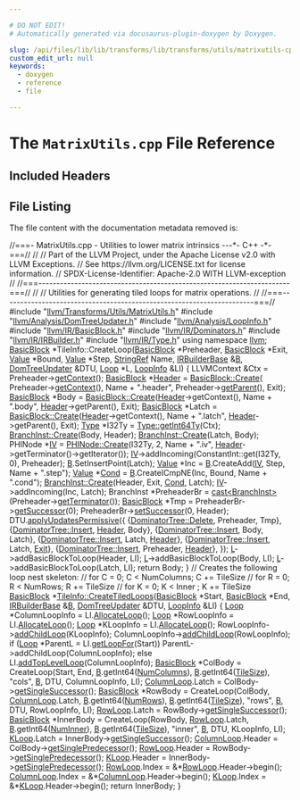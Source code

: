 ```yaml
---

# DO NOT EDIT!
# Automatically generated via docusaurus-plugin-doxygen by Doxygen.

slug: /api/files/lib/lib/transforms/lib/transforms/utils/matrixutils-cpp
custom_edit_url: null
keywords:
  - doxygen
  - reference
  - file

---
```





# The `MatrixUtils.cpp` File Reference

<DoxygenPage pluginConfig={pluginConfig}>



## Included Headers

<IncludesList>
<IncludesListItem
  filePath="llvm/Transforms/Utils/MatrixUtils.h"
  permalink="/docs/api/files/include/include/llvm/include/llvm/transforms/include/llvm/transforms/utils/matrixutils-h"
  isLocal="true" />
<IncludesListItem
  filePath="llvm/Analysis/DomTreeUpdater.h"
  permalink="/docs/api/files/include/include/llvm/include/llvm/analysis/domtreeupdater-h"
  isLocal="true" />
<IncludesListItem
  filePath="llvm/Analysis/LoopInfo.h"
  permalink="/docs/api/files/include/include/llvm/include/llvm/analysis/loopinfo-h"
  isLocal="true" />
<IncludesListItem
  filePath="llvm/IR/BasicBlock.h"
  permalink="/docs/api/files/include/include/llvm/include/llvm/ir/basicblock-h"
  isLocal="true" />
<IncludesListItem
  filePath="llvm/IR/Dominators.h"
  permalink="/docs/api/files/include/include/llvm/include/llvm/ir/dominators-h"
  isLocal="true" />
<IncludesListItem
  filePath="llvm/IR/IRBuilder.h"
  permalink="/docs/api/files/include/include/llvm/include/llvm/ir/irbuilder-h"
  isLocal="true" />
<IncludesListItem
  filePath="llvm/IR/Type.h"
  permalink="/docs/api/files/include/include/llvm/include/llvm/ir/type-h"
  isLocal="true" />
</IncludesList>


## File Listing

The file content with the documentation metadata removed is:

<ProgramListing>

<Link id="l00001" /><CodeLine lineNumber="1"><Highlight kind="comment">//===- MatrixUtils.cpp - Utilities to lower matrix intrinsics ---&#42;- C++ -&#42;-===//</Highlight><Highlight kind="normal"></Highlight></CodeLine>
<Link id="l00002" /><CodeLine lineNumber="2"><Highlight kind="normal"></Highlight><Highlight kind="comment">//</Highlight><Highlight kind="normal"></Highlight></CodeLine>
<Link id="l00003" /><CodeLine lineNumber="3"><Highlight kind="normal"></Highlight><Highlight kind="comment">// Part of the LLVM Project, under the Apache License v2.0 with LLVM Exceptions.</Highlight><Highlight kind="normal"></Highlight></CodeLine>
<Link id="l00004" /><CodeLine lineNumber="4"><Highlight kind="normal"></Highlight><Highlight kind="comment">// See https://llvm.org/LICENSE.txt for license information.</Highlight><Highlight kind="normal"></Highlight></CodeLine>
<Link id="l00005" /><CodeLine lineNumber="5"><Highlight kind="normal"></Highlight><Highlight kind="comment">// SPDX-License-Identifier: Apache-2.0 WITH LLVM-exception</Highlight><Highlight kind="normal"></Highlight></CodeLine>
<Link id="l00006" /><CodeLine lineNumber="6"><Highlight kind="normal"></Highlight><Highlight kind="comment">//</Highlight><Highlight kind="normal"></Highlight></CodeLine>
<Link id="l00007" /><CodeLine lineNumber="7"><Highlight kind="normal"></Highlight><Highlight kind="comment">//===----------------------------------------------------------------------===//</Highlight><Highlight kind="normal"></Highlight></CodeLine>
<Link id="l00008" /><CodeLine lineNumber="8"><Highlight kind="normal"></Highlight><Highlight kind="comment">//</Highlight><Highlight kind="normal"></Highlight></CodeLine>
<Link id="l00009" /><CodeLine lineNumber="9"><Highlight kind="normal"></Highlight><Highlight kind="comment">// Utilities for generating tiled loops for matrix operations.</Highlight><Highlight kind="normal"></Highlight></CodeLine>
<Link id="l00010" /><CodeLine lineNumber="10"><Highlight kind="normal"></Highlight><Highlight kind="comment">//</Highlight><Highlight kind="normal"></Highlight></CodeLine>
<Link id="l00011" /><CodeLine lineNumber="11"><Highlight kind="normal"></Highlight><Highlight kind="comment">//===----------------------------------------------------------------------===//</Highlight><Highlight kind="normal"></Highlight></CodeLine>
<Link id="l00012" /><CodeLine lineNumber="12"><Highlight kind="normal"></Highlight></CodeLine>
<Link id="l00013" /><CodeLine lineNumber="13"><Highlight kind="normal"></Highlight><Highlight kind="preprocessor">#include &quot;<a href="/docs/api/files/include/include/llvm/include/llvm/transforms/include/llvm/transforms/utils/matrixutils-h">llvm/Transforms/Utils/MatrixUtils.h</a>&quot;</Highlight><Highlight kind="normal"></Highlight></CodeLine>
<Link id="l00014" /><CodeLine lineNumber="14"><Highlight kind="normal"></Highlight><Highlight kind="preprocessor">#include &quot;<a href="/docs/api/files/include/include/llvm/include/llvm/analysis/domtreeupdater-h">llvm/Analysis/DomTreeUpdater.h</a>&quot;</Highlight><Highlight kind="normal"></Highlight></CodeLine>
<Link id="l00015" /><CodeLine lineNumber="15"><Highlight kind="normal"></Highlight><Highlight kind="preprocessor">#include &quot;<a href="/docs/api/files/include/include/llvm/include/llvm/analysis/loopinfo-h">llvm/Analysis/LoopInfo.h</a>&quot;</Highlight><Highlight kind="normal"></Highlight></CodeLine>
<Link id="l00016" /><CodeLine lineNumber="16"><Highlight kind="normal"></Highlight><Highlight kind="preprocessor">#include &quot;<a href="/docs/api/files/include/include/llvm/include/llvm/ir/basicblock-h">llvm/IR/BasicBlock.h</a>&quot;</Highlight><Highlight kind="normal"></Highlight></CodeLine>
<Link id="l00017" /><CodeLine lineNumber="17"><Highlight kind="normal"></Highlight><Highlight kind="preprocessor">#include &quot;<a href="/docs/api/files/include/include/llvm/include/llvm/ir/dominators-h">llvm/IR/Dominators.h</a>&quot;</Highlight><Highlight kind="normal"></Highlight></CodeLine>
<Link id="l00018" /><CodeLine lineNumber="18"><Highlight kind="normal"></Highlight><Highlight kind="preprocessor">#include &quot;<a href="/docs/api/files/include/include/llvm/include/llvm/ir/irbuilder-h">llvm/IR/IRBuilder.h</a>&quot;</Highlight><Highlight kind="normal"></Highlight></CodeLine>
<Link id="l00019" /><CodeLine lineNumber="19"><Highlight kind="normal"></Highlight><Highlight kind="preprocessor">#include &quot;<a href="/docs/api/files/include/include/llvm/include/llvm/ir/type-h">llvm/IR/Type.h</a>&quot;</Highlight><Highlight kind="normal"></Highlight></CodeLine>
<Link id="l00020" /><CodeLine lineNumber="20"><Highlight kind="normal"></Highlight></CodeLine>
<Link id="l00021" /><CodeLine lineNumber="21"><Highlight kind="normal"></Highlight><Highlight kind="keyword">using namespace </Highlight><Highlight kind="normal"><a href="/docs/api/namespaces/llvm">llvm</a>;</Highlight></CodeLine>
<Link id="l00022" /><CodeLine lineNumber="22"><Highlight kind="normal"></Highlight></CodeLine>
<Link id="l00023" /><CodeLine lineNumber="23"><Highlight kind="normal"><a href="/docs/api/classes/llvm/basicblock">BasicBlock</a> &#42;TileInfo::CreateLoop(<a href="/docs/api/classes/llvm/basicblock">BasicBlock</a> &#42;Preheader, <a href="/docs/api/classes/llvm/basicblock">BasicBlock</a> &#42;Exit,</Highlight></CodeLine>
<Link id="l00024" /><CodeLine lineNumber="24"><Highlight kind="normal">                                 <a href="/docs/api/classes/llvm/value">Value</a> &#42;Bound, <a href="/docs/api/classes/llvm/value">Value</a> &#42;Step, <a href="/docs/api/classes/llvm/stringref">StringRef</a> Name,</Highlight></CodeLine>
<Link id="l00025" /><CodeLine lineNumber="25"><Highlight kind="normal">                                 <a href="/docs/api/classes/llvm/irbuilderbase">IRBuilderBase</a> &amp;<a href="/docs/api/files/lib/lib/ir/builtingcs-cpp/#ae76959fe811ba090de4cba69ac00f1da">B</a>, <a href="/docs/api/classes/llvm/domtreeupdater">DomTreeUpdater</a> &amp;DTU, <a href="/docs/api/classes/llvm/loop">Loop</a> &#42;L,</Highlight></CodeLine>
<Link id="l00026" /><CodeLine lineNumber="26"><Highlight kind="normal">                                 <a href="/docs/api/classes/llvm/loopinfo">LoopInfo</a> &amp;LI) &#123;</Highlight></CodeLine>
<Link id="l00027" /><CodeLine lineNumber="27"><Highlight kind="normal">  LLVMContext &amp;Ctx = Preheader-&gt;<a href="/docs/api/classes/llvm/basicblock/#aa286a0f7f5d38488d593bb7ef0ba183e">getContext</a>();</Highlight></CodeLine>
<Link id="l00028" /><CodeLine lineNumber="28"><Highlight kind="normal">  <a href="/docs/api/namespaces/llvm/isd/#a22ea9cec080dd5f4f47ba234c2f59110a8472e46f9e4db168c5610ecdfb05dbaf">BasicBlock</a> &#42;<a href="/docs/api/namespaces/anonymous-lvcompare-cpp-/#a1ad6686ca7dcf67bc791fff07fdf7818abf50d5e661106d0abe925af3c2e6f7e7">Header</a> = <a href="/docs/api/classes/llvm/basicblock/#a4a5b798214be930cf8e133c032ba0129">BasicBlock::Create</a>(</Highlight></CodeLine>
<Link id="l00029" /><CodeLine lineNumber="29"><Highlight kind="normal">      Preheader-&gt;<a href="/docs/api/classes/llvm/basicblock/#aa286a0f7f5d38488d593bb7ef0ba183e">getContext</a>(), Name + </Highlight><Highlight kind="stringliteral">&quot;.header&quot;</Highlight><Highlight kind="normal">, Preheader-&gt;<a href="/docs/api/classes/llvm/basicblock/#a1b4bf7c97cdc8159fd73d48063f0b250">getParent</a>(), Exit);</Highlight></CodeLine>
<Link id="l00030" /><CodeLine lineNumber="30"><Highlight kind="normal">  <a href="/docs/api/namespaces/llvm/isd/#a22ea9cec080dd5f4f47ba234c2f59110a8472e46f9e4db168c5610ecdfb05dbaf">BasicBlock</a> &#42;Body = <a href="/docs/api/classes/llvm/basicblock/#a4a5b798214be930cf8e133c032ba0129">BasicBlock::Create</a>(<a href="/docs/api/namespaces/anonymous-lvcompare-cpp-/#a1ad6686ca7dcf67bc791fff07fdf7818abf50d5e661106d0abe925af3c2e6f7e7">Header</a>-&gt;getContext(), Name + </Highlight><Highlight kind="stringliteral">&quot;.body&quot;</Highlight><Highlight kind="normal">,</Highlight></CodeLine>
<Link id="l00031" /><CodeLine lineNumber="31"><Highlight kind="normal">                                        <a href="/docs/api/namespaces/anonymous-lvcompare-cpp-/#a1ad6686ca7dcf67bc791fff07fdf7818abf50d5e661106d0abe925af3c2e6f7e7">Header</a>-&gt;getParent(), Exit);</Highlight></CodeLine>
<Link id="l00032" /><CodeLine lineNumber="32"><Highlight kind="normal">  <a href="/docs/api/namespaces/llvm/isd/#a22ea9cec080dd5f4f47ba234c2f59110a8472e46f9e4db168c5610ecdfb05dbaf">BasicBlock</a> &#42;Latch = <a href="/docs/api/classes/llvm/basicblock/#a4a5b798214be930cf8e133c032ba0129">BasicBlock::Create</a>(<a href="/docs/api/namespaces/anonymous-lvcompare-cpp-/#a1ad6686ca7dcf67bc791fff07fdf7818abf50d5e661106d0abe925af3c2e6f7e7">Header</a>-&gt;getContext(), Name + </Highlight><Highlight kind="stringliteral">&quot;.latch&quot;</Highlight><Highlight kind="normal">,</Highlight></CodeLine>
<Link id="l00033" /><CodeLine lineNumber="33"><Highlight kind="normal">                                         <a href="/docs/api/namespaces/anonymous-lvcompare-cpp-/#a1ad6686ca7dcf67bc791fff07fdf7818abf50d5e661106d0abe925af3c2e6f7e7">Header</a>-&gt;getParent(), Exit);</Highlight></CodeLine>
<Link id="l00034" /><CodeLine lineNumber="34"><Highlight kind="normal"></Highlight></CodeLine>
<Link id="l00035" /><CodeLine lineNumber="35"><Highlight kind="normal">  <a href="/docs/api/files/include/include/llvm/include/llvm/demangle/itaniumdemangle-h/#a88ee8e4eea43084bd8964682683da88caa1fa27779242b4902f7ae3bdd5c6d508">Type</a> &#42;I32Ty = <a href="/docs/api/classes/llvm/type/#a05186fa23e4d11b9855a9599ba87a4b7">Type::getInt64Ty</a>(Ctx);</Highlight></CodeLine>
<Link id="l00036" /><CodeLine lineNumber="36"><Highlight kind="normal">  <a href="/docs/api/classes/llvm/branchinst/#a9f40e42226cee617c16cb1c447b115c5">BranchInst::Create</a>(Body, Header);</Highlight></CodeLine>
<Link id="l00037" /><CodeLine lineNumber="37"><Highlight kind="normal">  <a href="/docs/api/classes/llvm/branchinst/#a9f40e42226cee617c16cb1c447b115c5">BranchInst::Create</a>(Latch, Body);</Highlight></CodeLine>
<Link id="l00038" /><CodeLine lineNumber="38"><Highlight kind="normal">  PHINode &#42;<a href="/docs/api/files/lib/lib/support/lib/support/blake3/blake3-impl-h/#a78823051d1dad34b9b3d8120112e674d">IV</a> =</Highlight></CodeLine>
<Link id="l00039" /><CodeLine lineNumber="39"><Highlight kind="normal">      <a href="/docs/api/classes/llvm/phinode/#af4aba918a76ca15bde1be3e14572e475">PHINode::Create</a>(I32Ty, 2, Name + </Highlight><Highlight kind="stringliteral">&quot;.iv&quot;</Highlight><Highlight kind="normal">, <a href="/docs/api/namespaces/anonymous-lvcompare-cpp-/#a1ad6686ca7dcf67bc791fff07fdf7818abf50d5e661106d0abe925af3c2e6f7e7">Header</a>-&gt;getTerminator()-&gt;getIterator());</Highlight></CodeLine>
<Link id="l00040" /><CodeLine lineNumber="40"><Highlight kind="normal">  <a href="/docs/api/files/lib/lib/support/lib/support/blake3/blake3-impl-h/#a78823051d1dad34b9b3d8120112e674d">IV</a>-&gt;addIncoming(ConstantInt::get(I32Ty, 0), Preheader);</Highlight></CodeLine>
<Link id="l00041" /><CodeLine lineNumber="41"><Highlight kind="normal"></Highlight></CodeLine>
<Link id="l00042" /><CodeLine lineNumber="42"><Highlight kind="normal">  <a href="/docs/api/files/lib/lib/ir/builtingcs-cpp/#ae76959fe811ba090de4cba69ac00f1da">B</a>.SetInsertPoint(Latch);</Highlight></CodeLine>
<Link id="l00043" /><CodeLine lineNumber="43"><Highlight kind="normal">  <a href="/docs/api/namespaces/llvm/#a066e2a31a13d6520e52ae1944f194662">Value</a> &#42;Inc = <a href="/docs/api/files/lib/lib/ir/builtingcs-cpp/#ae76959fe811ba090de4cba69ac00f1da">B</a>.CreateAdd(<a href="/docs/api/files/lib/lib/support/lib/support/blake3/blake3-impl-h/#a78823051d1dad34b9b3d8120112e674d">IV</a>, Step, Name + </Highlight><Highlight kind="stringliteral">&quot;.step&quot;</Highlight><Highlight kind="normal">);</Highlight></CodeLine>
<Link id="l00044" /><CodeLine lineNumber="44"><Highlight kind="normal">  <a href="/docs/api/namespaces/llvm/#a066e2a31a13d6520e52ae1944f194662">Value</a> &#42;<a href="/docs/api/files/lib/lib/target/lib/target/riscv/riscvredundantcopyelimination-cpp/#a193847098793cdbab306803186676899">Cond</a> = <a href="/docs/api/files/lib/lib/ir/builtingcs-cpp/#ae76959fe811ba090de4cba69ac00f1da">B</a>.CreateICmpNE(Inc, Bound, Name + </Highlight><Highlight kind="stringliteral">&quot;.cond&quot;</Highlight><Highlight kind="normal">);</Highlight></CodeLine>
<Link id="l00045" /><CodeLine lineNumber="45"><Highlight kind="normal">  <a href="/docs/api/classes/llvm/branchinst/#a9f40e42226cee617c16cb1c447b115c5">BranchInst::Create</a>(Header, Exit, <a href="/docs/api/files/lib/lib/target/lib/target/riscv/riscvredundantcopyelimination-cpp/#a193847098793cdbab306803186676899">Cond</a>, Latch);</Highlight></CodeLine>
<Link id="l00046" /><CodeLine lineNumber="46"><Highlight kind="normal">  <a href="/docs/api/files/lib/lib/support/lib/support/blake3/blake3-impl-h/#a78823051d1dad34b9b3d8120112e674d">IV</a>-&gt;addIncoming(Inc, Latch);</Highlight></CodeLine>
<Link id="l00047" /><CodeLine lineNumber="47"><Highlight kind="normal"></Highlight></CodeLine>
<Link id="l00048" /><CodeLine lineNumber="48"><Highlight kind="normal">  BranchInst &#42;PreheaderBr = <a href="/docs/api/namespaces/llvm/#ac4fc845f5ed92de63cd4474f128f5fc5">cast&lt;BranchInst&gt;</a>(Preheader-&gt;<a href="/docs/api/classes/llvm/basicblock/#aef9e9fcf4c5dfce90276ca16d91b8e46">getTerminator</a>());</Highlight></CodeLine>
<Link id="l00049" /><CodeLine lineNumber="49"><Highlight kind="normal">  <a href="/docs/api/namespaces/llvm/isd/#a22ea9cec080dd5f4f47ba234c2f59110a8472e46f9e4db168c5610ecdfb05dbaf">BasicBlock</a> &#42;Tmp = PreheaderBr-&gt;<a href="/docs/api/classes/llvm/branchinst/#aa05da2b94b366573d1651d5b163c521e">getSuccessor</a>(0);</Highlight></CodeLine>
<Link id="l00050" /><CodeLine lineNumber="50"><Highlight kind="normal">  PreheaderBr-&gt;<a href="/docs/api/classes/llvm/branchinst/#adc5e7f9c460c68455e826783d77f9a99">setSuccessor</a>(0, Header);</Highlight></CodeLine>
<Link id="l00051" /><CodeLine lineNumber="51"><Highlight kind="normal">  DTU.<a href="/docs/api/classes/llvm/genericdomtreeupdater/#a28512659006140e4ac78ee3a68043dd5">applyUpdatesPermissive</a>(&#123;</Highlight></CodeLine>
<Link id="l00052" /><CodeLine lineNumber="52"><Highlight kind="normal">      &#123;<a href="/docs/api/classes/llvm/dominatortreebase/#a71c91cbbfc1c0ecf9a69e10ccf739bd7">DominatorTree::Delete</a>, Preheader, Tmp&#125;,</Highlight></CodeLine>
<Link id="l00053" /><CodeLine lineNumber="53"><Highlight kind="normal">      &#123;<a href="/docs/api/classes/llvm/dominatortreebase/#a9aeeca2833810f01b20545a46fe22503">DominatorTree::Insert</a>, <a href="/docs/api/namespaces/anonymous-lvcompare-cpp-/#a1ad6686ca7dcf67bc791fff07fdf7818abf50d5e661106d0abe925af3c2e6f7e7">Header</a>, Body&#125;,</Highlight></CodeLine>
<Link id="l00054" /><CodeLine lineNumber="54"><Highlight kind="normal">      &#123;<a href="/docs/api/classes/llvm/dominatortreebase/#a9aeeca2833810f01b20545a46fe22503">DominatorTree::Insert</a>, Body, Latch&#125;,</Highlight></CodeLine>
<Link id="l00055" /><CodeLine lineNumber="55"><Highlight kind="normal">      &#123;<a href="/docs/api/classes/llvm/dominatortreebase/#a9aeeca2833810f01b20545a46fe22503">DominatorTree::Insert</a>, Latch, <a href="/docs/api/namespaces/anonymous-lvcompare-cpp-/#a1ad6686ca7dcf67bc791fff07fdf7818abf50d5e661106d0abe925af3c2e6f7e7">Header</a>&#125;,</Highlight></CodeLine>
<Link id="l00056" /><CodeLine lineNumber="56"><Highlight kind="normal">      &#123;<a href="/docs/api/classes/llvm/dominatortreebase/#a9aeeca2833810f01b20545a46fe22503">DominatorTree::Insert</a>, Latch, <a href="/docs/api/namespaces/llvm/coff/#ae7629a0652411dc2be61aea4fee2b39cacd4cef2a5a26efd5d75ecca95bc6ff24">Exit</a>&#125;,</Highlight></CodeLine>
<Link id="l00057" /><CodeLine lineNumber="57"><Highlight kind="normal">      &#123;<a href="/docs/api/classes/llvm/dominatortreebase/#a9aeeca2833810f01b20545a46fe22503">DominatorTree::Insert</a>, Preheader, <a href="/docs/api/namespaces/anonymous-lvcompare-cpp-/#a1ad6686ca7dcf67bc791fff07fdf7818abf50d5e661106d0abe925af3c2e6f7e7">Header</a>&#125;,</Highlight></CodeLine>
<Link id="l00058" /><CodeLine lineNumber="58"><Highlight kind="normal">  &#125;);</Highlight></CodeLine>
<Link id="l00059" /><CodeLine lineNumber="59"><Highlight kind="normal"></Highlight></CodeLine>
<Link id="l00060" /><CodeLine lineNumber="60"><Highlight kind="normal">  <a href="/docs/api/namespaces/llvm/m68k/#ab3a288f2953d8eca3e363959fc2cf38ead20caec3b48a1eef164cb4ca81ba2587">L</a>-&gt;addBasicBlockToLoop(Header, LI);</Highlight></CodeLine>
<Link id="l00061" /><CodeLine lineNumber="61"><Highlight kind="normal">  <a href="/docs/api/namespaces/llvm/m68k/#ab3a288f2953d8eca3e363959fc2cf38ead20caec3b48a1eef164cb4ca81ba2587">L</a>-&gt;addBasicBlockToLoop(Body, LI);</Highlight></CodeLine>
<Link id="l00062" /><CodeLine lineNumber="62"><Highlight kind="normal">  <a href="/docs/api/namespaces/llvm/m68k/#ab3a288f2953d8eca3e363959fc2cf38ead20caec3b48a1eef164cb4ca81ba2587">L</a>-&gt;addBasicBlockToLoop(Latch, LI);</Highlight></CodeLine>
<Link id="l00063" /><CodeLine lineNumber="63"><Highlight kind="normal">  </Highlight><Highlight kind="keywordflow">return</Highlight><Highlight kind="normal"> Body;</Highlight></CodeLine>
<Link id="l00064" /><CodeLine lineNumber="64"><Highlight kind="normal">&#125;</Highlight></CodeLine>
<Link id="l00065" /><CodeLine lineNumber="65"><Highlight kind="normal"></Highlight></CodeLine>
<Link id="l00066" /><CodeLine lineNumber="66"><Highlight kind="normal"></Highlight><Highlight kind="comment">// Creates the following loop nest skeleton:</Highlight><Highlight kind="normal"></Highlight></CodeLine>
<Link id="l00067" /><CodeLine lineNumber="67"><Highlight kind="normal"></Highlight><Highlight kind="comment">//  for C = 0; C &lt; NumColumns; C += TileSize</Highlight><Highlight kind="normal"></Highlight></CodeLine>
<Link id="l00068" /><CodeLine lineNumber="68"><Highlight kind="normal"></Highlight><Highlight kind="comment">//    for R = 0; R &lt; NumRows; R += TileSize</Highlight><Highlight kind="normal"></Highlight></CodeLine>
<Link id="l00069" /><CodeLine lineNumber="69"><Highlight kind="normal"></Highlight><Highlight kind="comment">//      for K = 0; K &lt; Inner ; K += TileSize</Highlight><Highlight kind="normal"></Highlight></CodeLine>
<Link id="l00070" /><CodeLine lineNumber="70" lineLink="/docs/api/structs/llvm/tileinfo/#a8547d158fd9eb8e0cb27673ac3034a1c"><Highlight kind="normal"><a href="/docs/api/classes/llvm/basicblock">BasicBlock</a> &#42;<a href="/docs/api/structs/llvm/tileinfo/#a8547d158fd9eb8e0cb27673ac3034a1c">TileInfo::CreateTiledLoops</a>(<a href="/docs/api/classes/llvm/basicblock">BasicBlock</a> &#42;Start, <a href="/docs/api/classes/llvm/basicblock">BasicBlock</a> &#42;End,</Highlight></CodeLine>
<Link id="l00071" /><CodeLine lineNumber="71"><Highlight kind="normal">                                       <a href="/docs/api/classes/llvm/irbuilderbase">IRBuilderBase</a> &amp;<a href="/docs/api/files/lib/lib/ir/builtingcs-cpp/#ae76959fe811ba090de4cba69ac00f1da">B</a>, <a href="/docs/api/classes/llvm/domtreeupdater">DomTreeUpdater</a> &amp;DTU,</Highlight></CodeLine>
<Link id="l00072" /><CodeLine lineNumber="72"><Highlight kind="normal">                                       <a href="/docs/api/classes/llvm/loopinfo">LoopInfo</a> &amp;LI) &#123;</Highlight></CodeLine>
<Link id="l00073" /><CodeLine lineNumber="73"><Highlight kind="normal">  <a href="/docs/api/classes/llvm/loop">Loop</a> &#42;ColumnLoopInfo = LI.<a href="/docs/api/classes/llvm/loopinfobase/#a5a0ae49bf720341774a25029fd23bf59">AllocateLoop</a>();</Highlight></CodeLine>
<Link id="l00074" /><CodeLine lineNumber="74"><Highlight kind="normal">  <a href="/docs/api/classes/llvm/loop">Loop</a> &#42;RowLoopInfo = LI.<a href="/docs/api/classes/llvm/loopinfobase/#a5a0ae49bf720341774a25029fd23bf59">AllocateLoop</a>();</Highlight></CodeLine>
<Link id="l00075" /><CodeLine lineNumber="75"><Highlight kind="normal">  <a href="/docs/api/classes/llvm/loop">Loop</a> &#42;KLoopInfo = LI.<a href="/docs/api/classes/llvm/loopinfobase/#a5a0ae49bf720341774a25029fd23bf59">AllocateLoop</a>();</Highlight></CodeLine>
<Link id="l00076" /><CodeLine lineNumber="76"><Highlight kind="normal">  RowLoopInfo-&gt;<a href="/docs/api/classes/llvm/loopbase/#a990a86b0de7a84a9f489d2034878e330">addChildLoop</a>(KLoopInfo);</Highlight></CodeLine>
<Link id="l00077" /><CodeLine lineNumber="77"><Highlight kind="normal">  ColumnLoopInfo-&gt;<a href="/docs/api/classes/llvm/loopbase/#a990a86b0de7a84a9f489d2034878e330">addChildLoop</a>(RowLoopInfo);</Highlight></CodeLine>
<Link id="l00078" /><CodeLine lineNumber="78"><Highlight kind="normal">  </Highlight><Highlight kind="keywordflow">if</Highlight><Highlight kind="normal"> (<a href="/docs/api/classes/llvm/loop">Loop</a> &#42;ParentL = LI.<a href="/docs/api/classes/llvm/loopinfobase/#ad61bd84d4988c90bf6c5cd62d8e7fb00">getLoopFor</a>(Start))</Highlight></CodeLine>
<Link id="l00079" /><CodeLine lineNumber="79"><Highlight kind="normal">    ParentL-&gt;addChildLoop(ColumnLoopInfo);</Highlight></CodeLine>
<Link id="l00080" /><CodeLine lineNumber="80"><Highlight kind="normal">  </Highlight><Highlight kind="keywordflow">else</Highlight><Highlight kind="normal"></Highlight></CodeLine>
<Link id="l00081" /><CodeLine lineNumber="81"><Highlight kind="normal">    LI.<a href="/docs/api/classes/llvm/loopinfobase/#a1e4ac7b073d744d43f3cb1a3660c03c3">addTopLevelLoop</a>(ColumnLoopInfo);</Highlight></CodeLine>
<Link id="l00082" /><CodeLine lineNumber="82"><Highlight kind="normal"></Highlight></CodeLine>
<Link id="l00083" /><CodeLine lineNumber="83"><Highlight kind="normal">  <a href="/docs/api/classes/llvm/basicblock">BasicBlock</a> &#42;ColBody =</Highlight></CodeLine>
<Link id="l00084" /><CodeLine lineNumber="84"><Highlight kind="normal">      CreateLoop(Start, End, <a href="/docs/api/files/lib/lib/ir/builtingcs-cpp/#ae76959fe811ba090de4cba69ac00f1da">B</a>.getInt64(<a href="/docs/api/structs/llvm/tileinfo/#a875ddebc5962ba98bd7e090f5951687e">NumColumns</a>), <a href="/docs/api/files/lib/lib/ir/builtingcs-cpp/#ae76959fe811ba090de4cba69ac00f1da">B</a>.getInt64(<a href="/docs/api/structs/llvm/tileinfo/#abea2744097436ef6ca24ccb940193ad3">TileSize</a>),</Highlight></CodeLine>
<Link id="l00085" /><CodeLine lineNumber="85"><Highlight kind="normal">                 </Highlight><Highlight kind="stringliteral">&quot;cols&quot;</Highlight><Highlight kind="normal">, <a href="/docs/api/files/lib/lib/ir/builtingcs-cpp/#ae76959fe811ba090de4cba69ac00f1da">B</a>, DTU, ColumnLoopInfo, LI);</Highlight></CodeLine>
<Link id="l00086" /><CodeLine lineNumber="86"><Highlight kind="normal">  <a href="/docs/api/structs/llvm/tileinfo/#a3159a958f6b4f8b6d76d34964649237c">ColumnLoop</a>.Latch = ColBody-&gt;<a href="/docs/api/classes/llvm/basicblock/#a79c007dcf9fff57e1569e778d7885b5e">getSingleSuccessor</a>();</Highlight></CodeLine>
<Link id="l00087" /><CodeLine lineNumber="87"><Highlight kind="normal">  <a href="/docs/api/classes/llvm/basicblock">BasicBlock</a> &#42;RowBody =</Highlight></CodeLine>
<Link id="l00088" /><CodeLine lineNumber="88"><Highlight kind="normal">      CreateLoop(ColBody, <a href="/docs/api/structs/llvm/tileinfo/#a3159a958f6b4f8b6d76d34964649237c">ColumnLoop</a>.Latch, <a href="/docs/api/files/lib/lib/ir/builtingcs-cpp/#ae76959fe811ba090de4cba69ac00f1da">B</a>.getInt64(<a href="/docs/api/structs/llvm/tileinfo/#a4d7f66cf9378e5d805eb7487829c99fd">NumRows</a>),</Highlight></CodeLine>
<Link id="l00089" /><CodeLine lineNumber="89"><Highlight kind="normal">                 <a href="/docs/api/files/lib/lib/ir/builtingcs-cpp/#ae76959fe811ba090de4cba69ac00f1da">B</a>.getInt64(<a href="/docs/api/structs/llvm/tileinfo/#abea2744097436ef6ca24ccb940193ad3">TileSize</a>), </Highlight><Highlight kind="stringliteral">&quot;rows&quot;</Highlight><Highlight kind="normal">, <a href="/docs/api/files/lib/lib/ir/builtingcs-cpp/#ae76959fe811ba090de4cba69ac00f1da">B</a>, DTU, RowLoopInfo, LI);</Highlight></CodeLine>
<Link id="l00090" /><CodeLine lineNumber="90"><Highlight kind="normal">  <a href="/docs/api/structs/llvm/tileinfo/#a3e06087e90c0e4057bdc3fe3b0ec5904">RowLoop</a>.Latch = RowBody-&gt;<a href="/docs/api/classes/llvm/basicblock/#a79c007dcf9fff57e1569e778d7885b5e">getSingleSuccessor</a>();</Highlight></CodeLine>
<Link id="l00091" /><CodeLine lineNumber="91"><Highlight kind="normal"></Highlight></CodeLine>
<Link id="l00092" /><CodeLine lineNumber="92"><Highlight kind="normal">  <a href="/docs/api/classes/llvm/basicblock">BasicBlock</a> &#42;InnerBody =</Highlight></CodeLine>
<Link id="l00093" /><CodeLine lineNumber="93"><Highlight kind="normal">      CreateLoop(RowBody, <a href="/docs/api/structs/llvm/tileinfo/#a3e06087e90c0e4057bdc3fe3b0ec5904">RowLoop</a>.Latch, <a href="/docs/api/files/lib/lib/ir/builtingcs-cpp/#ae76959fe811ba090de4cba69ac00f1da">B</a>.getInt64(<a href="/docs/api/structs/llvm/tileinfo/#a21b1735a7e34df5c9bb4f706fc6cfadc">NumInner</a>),</Highlight></CodeLine>
<Link id="l00094" /><CodeLine lineNumber="94"><Highlight kind="normal">                 <a href="/docs/api/files/lib/lib/ir/builtingcs-cpp/#ae76959fe811ba090de4cba69ac00f1da">B</a>.getInt64(<a href="/docs/api/structs/llvm/tileinfo/#abea2744097436ef6ca24ccb940193ad3">TileSize</a>), </Highlight><Highlight kind="stringliteral">&quot;inner&quot;</Highlight><Highlight kind="normal">, <a href="/docs/api/files/lib/lib/ir/builtingcs-cpp/#ae76959fe811ba090de4cba69ac00f1da">B</a>, DTU, KLoopInfo, LI);</Highlight></CodeLine>
<Link id="l00095" /><CodeLine lineNumber="95"><Highlight kind="normal">  <a href="/docs/api/structs/llvm/tileinfo/#acf6bd724509861d665d98379be763344">KLoop</a>.Latch = InnerBody-&gt;<a href="/docs/api/classes/llvm/basicblock/#a79c007dcf9fff57e1569e778d7885b5e">getSingleSuccessor</a>();</Highlight></CodeLine>
<Link id="l00096" /><CodeLine lineNumber="96"><Highlight kind="normal">  <a href="/docs/api/structs/llvm/tileinfo/#a3159a958f6b4f8b6d76d34964649237c">ColumnLoop</a>.Header = ColBody-&gt;<a href="/docs/api/classes/llvm/basicblock/#a59fb91d1691350f7d1b8e8a114e3f2a4">getSinglePredecessor</a>();</Highlight></CodeLine>
<Link id="l00097" /><CodeLine lineNumber="97"><Highlight kind="normal">  <a href="/docs/api/structs/llvm/tileinfo/#a3e06087e90c0e4057bdc3fe3b0ec5904">RowLoop</a>.Header = RowBody-&gt;<a href="/docs/api/classes/llvm/basicblock/#a59fb91d1691350f7d1b8e8a114e3f2a4">getSinglePredecessor</a>();</Highlight></CodeLine>
<Link id="l00098" /><CodeLine lineNumber="98"><Highlight kind="normal">  <a href="/docs/api/structs/llvm/tileinfo/#acf6bd724509861d665d98379be763344">KLoop</a>.Header = InnerBody-&gt;<a href="/docs/api/classes/llvm/basicblock/#a59fb91d1691350f7d1b8e8a114e3f2a4">getSinglePredecessor</a>();</Highlight></CodeLine>
<Link id="l00099" /><CodeLine lineNumber="99"><Highlight kind="normal">  <a href="/docs/api/structs/llvm/tileinfo/#a3e06087e90c0e4057bdc3fe3b0ec5904">RowLoop</a>.Index = &amp;&#42;<a href="/docs/api/structs/llvm/tileinfo/#a3e06087e90c0e4057bdc3fe3b0ec5904">RowLoop</a>.Header-&gt;begin();</Highlight></CodeLine>
<Link id="l00100" /><CodeLine lineNumber="100"><Highlight kind="normal">  <a href="/docs/api/structs/llvm/tileinfo/#a3159a958f6b4f8b6d76d34964649237c">ColumnLoop</a>.Index = &amp;&#42;<a href="/docs/api/structs/llvm/tileinfo/#a3159a958f6b4f8b6d76d34964649237c">ColumnLoop</a>.Header-&gt;begin();</Highlight></CodeLine>
<Link id="l00101" /><CodeLine lineNumber="101"><Highlight kind="normal">  <a href="/docs/api/structs/llvm/tileinfo/#acf6bd724509861d665d98379be763344">KLoop</a>.Index = &amp;&#42;<a href="/docs/api/structs/llvm/tileinfo/#acf6bd724509861d665d98379be763344">KLoop</a>.Header-&gt;begin();</Highlight></CodeLine>
<Link id="l00102" /><CodeLine lineNumber="102"><Highlight kind="normal"></Highlight></CodeLine>
<Link id="l00103" /><CodeLine lineNumber="103"><Highlight kind="normal">  </Highlight><Highlight kind="keywordflow">return</Highlight><Highlight kind="normal"> InnerBody;</Highlight></CodeLine>
<Link id="l00104" /><CodeLine lineNumber="104"><Highlight kind="normal">&#125;</Highlight></CodeLine>

</ProgramListing>

</DoxygenPage>

